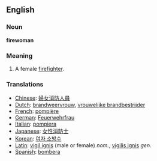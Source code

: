 ==English==

===Noun===
'''firewoman'''

===Meaning===

#A female [[firefighter]].

===Translations===
*[[Chinese]]: [[婦女消防人員]]
*[[Dutch]]: [[brandweervrouw]], [[vrouwelijke brandbestrijder]]
*[[French]]: [[pompière]]
*[[German]]: [[Feuerwehrfrau]]
*[[Italian]]: [[pompiera]]
*[[Japanese]]: [[女性消防士]]
*[[Korean]]: [[여자 소방수]]
*[[Latin]]: [[vigil ignis]] (male or female) ''nom.'', [[vigilis ignis]] ''gen.''
*[[Spanish]]: [[bombera]]